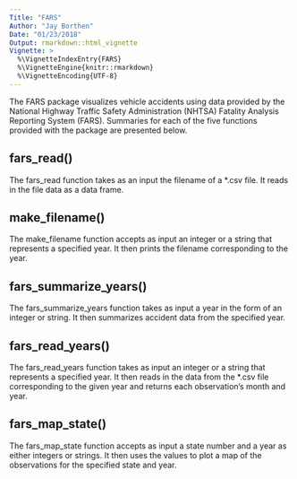 ```yaml
---
Title: "FARS"
Author: "Jay Borthen"
Date: "01/23/2018"
Output: rmarkdown::html_vignette
Vignette: >
  %\VignetteIndexEntry{FARS}
  %\VignetteEngine{knitr::rmarkdown}
  %\VignetteEncoding{UTF-8}
---
```


The FARS package visualizes vehicle accidents using data provided by the National Highway Traffic Safety Administration (NHTSA) Fatality Analysis Reporting System (FARS). Summaries for each of the five functions provided with the package are presented below.


## fars_read()
The fars_read function takes as an input the filename of a *.csv file.  It reads in the file data as a data frame.


## make_filename()
The make_filename function accepts as input an integer or a string that represents a specified year.  It then prints the filename corresponding to the year.


## fars_summarize_years()
The fars_summarize_years function takes as input a year in the form of an integer or string. It then summarizes accident data from the specified year.


## fars_read_years()
The fars_read_years function takes as input an integer or a string that represents a specified year.  It then reads in the data from the *.csv file corresponding to the given year and returns each observation's month and year.


## fars_map_state()
The fars_map_state function accepts as input a state number and a year as either integers or strings.  It then uses the values to plot a map of the observations for the specified state and year.

